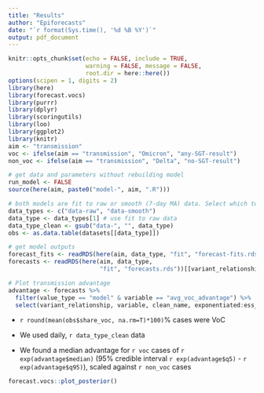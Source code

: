 ```yaml
---
title: "Results"
author: "Epiforecasts"
date: "`r format(Sys.time(), '%d %B %Y')`"
output: pdf_document
---
```


```r
knitr::opts_chunk$set(echo = FALSE, include = TRUE, 
                      warning = FALSE, message = FALSE,
                      root.dir = here::here())
options(scipen = 1, digits = 2)
library(here)
library(forecast.vocs)
library(purrr)
library(dplyr)
library(scoringutils)
library(loo)
library(ggplot2)
library(knitr)
aim <- "transmission"
voc <- ifelse(aim == "transmission", "Omicron", "any-SGT-result")
non_voc <- ifelse(aim == "transmission", "Delta", "no-SGT-result")

# get data and parameters without rebuilding model
run_model <- FALSE
source(here(aim, paste0("model-", aim, ".R")))

# both models are fit to raw or smooth (7-day MA) data. Select which to show for results
data_types <- c("data-raw", "data-smooth")
data_type <- data_types[1] # use fit to raw data
data_type_clean <- gsub("data-", "", data_type)
obs <- as.data.table(datasets[[data_type]])

# get model outputs
forecast_fits <- readRDS(here(aim, data_type, "fit", "forecast-fits.rds"))[[variant_relationships]]
forecasts <- readRDS(here(aim, data_type, 
                          "fit", "forecasts.rds"))[[variant_relationships]]

# Plot transmission advantage
advantage <- forecasts %>%
  filter(value_type == "model" & variable == "avg_voc_advantage") %>%
  select(variant_relationship, variable, clean_name, exponentiated:ess_bulk)
```
- `r round(mean(obs$share_voc, na.rm=T)*100)`% cases were VoC 
- We used daily, `r data_type_clean` data 

- We found a median advantage for `r voc` cases of `r exp(advantage$median)` (95% credible interval `r exp(advantage$q5)` - `r exp(advantage$q95)`), scaled against `r non_voc` cases

```r
forecast.vocs::plot_posterior()
```
